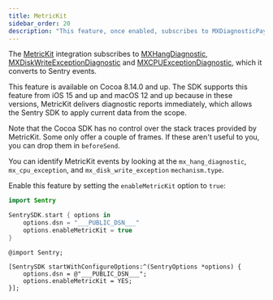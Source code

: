 ```yaml
---
title: MetricKit
sidebar_order: 20
description: "This feature, once enabled, subscribes to MXDiagnosticPayload data of MetricKit and it to Sentry."
---
```


The [MetricKit](https://developer.apple.com/documentation/metrickit) integration subscribes to [MXHangDiagnostic](https://developer.apple.com/documentation/metrickit/mxhangdiagnostic), [MXDiskWriteExceptionDiagnostic](https://developer.apple.com/documentation/metrickit/mxdiskwriteexceptiondiagnostic)
and [MXCPUExceptionDiagnostic](https://developer.apple.com/documentation/metrickit/mxcpuexceptiondiagnostic), which it converts to Sentry events.

This feature is available on Cocoa 8.14.0 and up. The SDK supports this feature from iOS 15 and up and macOS 12 and up because in these versions, MetricKit delivers diagnostic reports immediately, which allows the Sentry SDK to apply current data from the scope.

Note that the Cocoa SDK has no control over the stack traces provided by MetricKit. Some only offer a couple of frames. If these aren't useful to you, you can drop them in <PlatformLink to="/configuration/filtering/#filtering-error-events/">`beforeSend`</PlatformLink>.

You can identify MetricKit events by looking at the `mx_hang_diagnostic`, `mx_cpu_exception`, and `mx_disk_write_exception` `mechanism.type`.

Enable this feature by setting the `enableMetricKit` option to `true`:

```swift {tabTitle:Swift}
import Sentry

SentrySDK.start { options in
    options.dsn = "___PUBLIC_DSN___"
    options.enableMetricKit = true
}
```

```objc {tabTitle:Objective-C}
@import Sentry;

[SentrySDK startWithConfigureOptions:^(SentryOptions *options) {
    options.dsn = @"___PUBLIC_DSN___";
    options.enableMetricKit = YES;
}];
```
